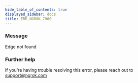 ```yaml
---
hide_table_of_contents: true
displayed_sidebar: docs
title: ERR_NGROK_7000
---
```


### Message

Edge not found

### Further help

If you're having trouble resolving this error, please reach out to [support@ngrok.com](mailto:support@ngrok.com?subject=Help%20with%20ERR_NGROK_7000)
